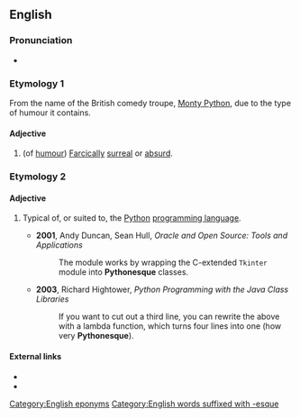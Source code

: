 ==English==

===Pronunciation===
*{{audio|en-uk-Pythonesque.ogg|Audio (UK)|lang=en}}

===Etymology 1===
From the name of the British comedy troupe, [[Monty Python]], due to the type of humour it contains.

====Adjective====
{{en-adj}}

# (of [[humour]]) [[farcical|Farcically]] [[surreal]] or [[absurd]].

===Etymology 2===

====Adjective====
{{en-adj}}

# {{context|computing|informal|lang=en}} Typical of, or suited to, the [[Python]] [[programming language]].
#* '''2001''', Andy Duncan, Sean Hull, ''Oracle and Open Source: Tools and Applications''
#*: The module works by wrapping the C-extended <code>Tkinter</code> module into '''Pythonesque''' classes.
#* '''2003''', Richard Hightower, ''Python Programming with the Java Class Libraries''
#*: If you want to cut out a third line, you can rewrite the above with a lambda function, which turns four lines into one (how very '''Pythonesque''').

====External links====
* {{pedialite|Monty Python}}
* {{pedialite|Python (programming language)}}
[[Category:English eponyms]]
[[Category:English words suffixed with -esque]]